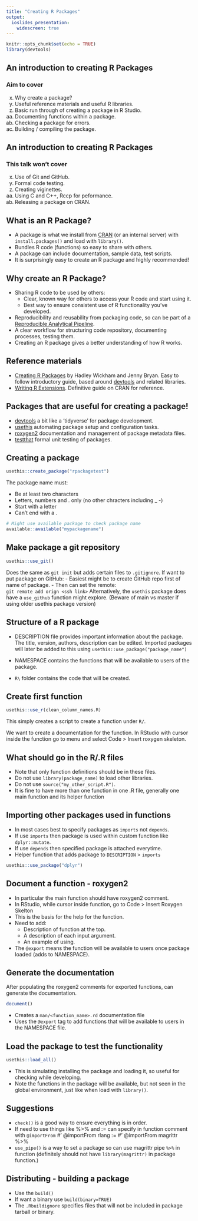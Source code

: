 ```yaml
---
title: "Creating R Packages"
output: 
  ioslides_presentation:
    widescreen: true
---
```



```r
knitr::opts_chunk$set(echo = TRUE)
library(devtools)
```
## An introduction to creating R Packages
### Aim to cover
x. Why create a package?
x. Useful reference materials and useful R libraries.
x. Basic run through of creating a package in R Studio.
x. Documenting functions within a package.
x. Checking a package for errors.
x. Building / compiling the package.

## An introduction to creating R Packages
### This talk won't cover
x. Use of Git and GitHub.  
x. Formal code testing.
x. Creating viginettes.
x. Using C and C++, Rccp for peformance.
x. Releasing a package on CRAN.

## What is an R Package?

- A package is what we install from [CRAN](https://cran.r-project.org/) (or an internal server) with `install.packages()` and load with `library()`.
- Bundles R code (functions) so easy to share with others.
- A package can include documentation, sample data, test scripts.
- It is surprisingly easy to create an R package and highly recommended!


## Why create an R Package?

- Sharing R code to be used by others:
  - Clear, known way for others to access your R code and start using it.
  - Best way to ensure consistent use of R functionality you've developed.
- Reproducibility and reusability from packaging code, so can be part of a [Reproducible Analytical Pipeline](https://analysisfunction.civilservice.gov.uk/support/reproducible-analytical-pipelines/).
- A clear workflow for structuring code repository, documenting processes, testing them.
- Creating an R package gives a better understanding of how R works.

## Reference materials

- [Creating R Packages](https://r-pkgs.org/) by Hadley Wickham and Jenny Bryan. Easy to follow introductory guide, based around [devtools](https://cran.r-project.org/web/packages/devtools/index.html) and related libraries.
- [Writing R Extensions](https://cran.r-project.org/doc/manuals/R-exts.html). Definitive guide on CRAN for reference.

## Packages that are useful for creating a package!
- [devtools](https://cran.r-project.org/web/packages/devtools/index.html) a bit like a 'tidyverse' for package development.
- [usethis](https://cran.r-project.org/web/packages/usethis/index.html) automating package setup and configuration tasks.
- [roxygen2](https://cran.r-project.org/web/packages/roxygen2/index.html) documentation and management of package metadata files.
- [testthat](https://cran.r-project.org/web/packages/testthat/index.html) formal unit testing of packages.


## Creating a package
```r
usethis::create_package("rpackagetest")
```


The package name must:

- Be at least two characters
- Letters, numbers and . only (no other chracters including _ -)
- Start with a letter
- Can't end with a .
```r
# Might use available package to check package name
available::available("mypackagename")
```
## Make package a git repository
```r
usethis::use_git()
```
Does the same as `git init` but adds certain files to `.gitignore`.
If want to put package on GitHub:
- Easiest might be to create GitHub repo first of name of package.
- Then can set the remote:  
`git remote add orign <ssh link>` 
Alternatively, the `usethis` package does have a `use_github` function might explore.
(Beware of main vs master if using older usethis package version)

## Structure of a R package
- DESCRIPTION file provides important information about the package.
The title, version, authors, description can be edited.
Imported packages will later be added to this using `usethis::use_package("package_name")`

- NAMESPACE contains the functions that will be available to users of the package.
- `R\` folder contains the code that will be created.

## Create first function
```r
usethis::use_r(clean_column_names.R)
```
This simply creates a script to create a function under `R/`.  

We want to create a documentation for the function.
In RStudio with cursor inside the function go to menu and select Code > Insert roxygen skeleton.

## What should go in the R/<script_name>.R files
- Note that only function definitions should be in these files.
- Do not use `library(package_name)` to load other libraries.
- Do not use `source("my_other_script.R")`.
- It is fine to have more than one function in one .R file, generally one main function and its helper function

## Importing other packages used in functions
- In most cases best to specify packages as `imports` not `depends`.
- If use `imports` then package is used within custom function like `dplyr::mutate`.
- If use `depends` then specified package is attached everytime.
- Helper function that adds package to `DESCRIPTION` > `imports`
```r
usethis::use_package("dplyr")
```

## Document a function - roxygen2
- In particular the main function should have roxygen2 comment.
- In RStudio, while cursor inside function, go to Code > Insert Roxygen Skelton
- This is the basis for the help for the function.
- Need to add:
  - Description of function at the top.
  - A description of each input argument.
  - An example of using.
- The `@export` means the function will be available to users once package loaded (adds to NAMESPACE).

## Generate the documentation
After populating the roxygen2 comments for exported functions, can generate the documentation.
```r
document()
```

- Creates a `man/<function_name>.rd` documentation file
- Uses the `@export` tag to add functions that will be available to users in the NAMESPACE file.

## Load the package to test the functionality
```r
usethis::load_all()
```
- This is simulating installing the package and loading it, so useful for checking while developing.
- Note the functions in the package will be available, but not seen in the global environment, just like when load with `library()`.

## Suggestions
- `check()` is a good way to ensure everything is in order.
- If need to use things like %>% and := can specify in function comment with `@importFrom`
#' @importFrom rlang :=
#' @importFrom magrittr %>%
- `use_pipe()` is a way to set a package so can use magrittr pipe `%>%` in function 
(definitely should not have `library(magrittr)` in package function.)

## Distributing - building a package
- Use the `build()`
- If want a binary use `build(binary=TRUE)`
- The `.Rbuildignore` specifies files that will not be included in package tarball or binary. 

